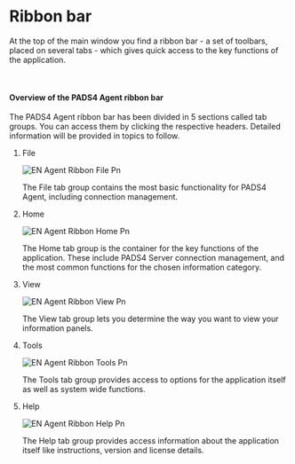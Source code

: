# **Ribbon bar**

At the top of the main window you find a ribbon bar - a set of toolbars, placed on several tabs - which gives quick access to the key functions of the application.

 

#### **Overview of the PADS4 Agent ribbon bar**

The PADS4 Agent ribbon bar has been divided in 5 sections called tab groups. You can access them by clicking the respective headers. Detailed information will be provided in topics to follow.

1. File

   ![EN Agent Ribbon File Pn](/images/digital-signage/windows-applications/agent/main-window/EN-Agent-Ribbon-File.png)

   The File tab group contains the most basic functionality for PADS4 Agent, including connection management.
2. Home

   ![EN Agent Ribbon Home Pn](/images/digital-signage/windows-applications/agent/main-window/EN-Agent-Ribbon-Home.png)

   The Home tab group is the container for the key functions of the application. These include PADS4 Server connection management, and the most common functions for the chosen information category.
3. View

   ![EN Agent Ribbon View Pn](/images/digital-signage/windows-applications/agent/main-window/EN-Agent-Ribbon-View.png)

   The View tab group lets you determine the way you want to view your information panels.
4. Tools

   ![EN Agent Ribbon Tools Pn](/images/digital-signage/windows-applications/agent/main-window/EN-Agent-Ribbon-Tools.png)

   The Tools tab group provides access to options for the application itself as well as system wide functions.
5. Help

   ![EN Agent Ribbon Help Pn](/images/digital-signage/windows-applications/agent/main-window/EN-Agent-Ribbon-Help.png)

   The Help tab group provides access information about the application itself like instructions, version and license details.